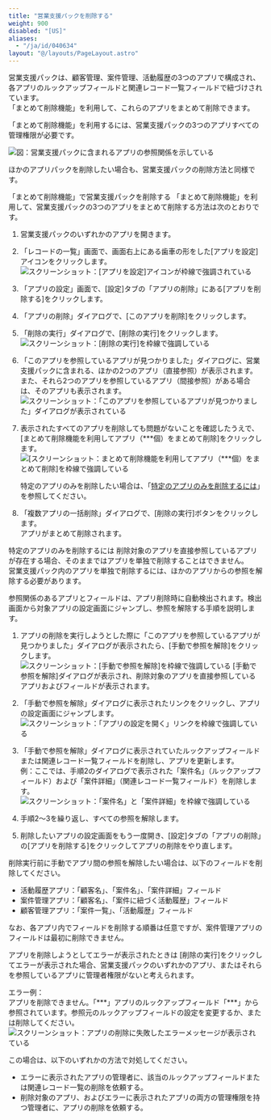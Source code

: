 ```yaml
---
title: "営業支援パックを削除する"
weight: 900
disabled: "[US]"
aliases:
  - "/ja/id/040634"
layout: "@/layouts/PageLayout.astro"
---
```




営業支援パックは、顧客管理、案件管理、活動履歴の3つのアプリで構成され、各アプリのルックアップフィールドと関連レコード一覧フィールドで紐づけされています。  
「まとめて削除機能」を利用して、これらのアプリをまとめて削除できます。

「まとめて削除機能」を利用するには、営業支援パックの3つのアプリすべての管理権限が必要です。

<Img src="/k/kintone/img-ja/delete_appback_soukan_01.png" alt="図：営業支援パックに含まれるアプリの参照関係を示している" />

<Note>

ほかのアプリパックを削除したい場合も、営業支援パックの削除方法と同様です。

</Note>

<Heading id="create_delete_sales_pack_10">「まとめて削除機能」で営業支援パックを削除する</Heading>
「まとめて削除機能」を利用して、営業支援パックの3つのアプリをまとめて削除する方法は次のとおりです。

1. 営業支援パックのいずれかのアプリを開きます。

1. 「レコードの一覧」画面で、画面右上にある歯車の形をした[アプリを設定]アイコンをクリックします。  
   <Img src="/k/kintone/img/settings_new_icon.png" alt="スクリーンショット：[アプリを設定]アイコンが枠線で強調されている" />

1. 「アプリの設定」画面で、[設定]タブの「アプリの削除」にある[アプリを削除する]をクリックします。

1. 「アプリの削除」ダイアログで、[このアプリを削除]をクリックします。

1. 「削除の実行」ダイアログで、[削除の実行]をクリックします。  
   <Img src="/k/kintone/img-ja/delete_app_img3.png" alt="スクリーンショット：[削除の実行]を枠線で強調している" />

1. 「このアプリを参照しているアプリが見つかりました」ダイアログに、営業支援パックに含まれる、ほかの2つのアプリ（直接参照）が表示されます。また、それら2つのアプリを参照しているアプリ（間接参照）がある場合は、そのアプリも表示されます。  
   <Img src="/k/kintone/img-ja/delete_app_img4.png" alt="スクリーンショット：「このアプリを参照しているアプリが見つかりました」ダイアログが表示されている" />

1. 表示されたすべてのアプリを削除しても問題がないことを確認したうえで、[まとめて削除機能を利用してアプリ（\*\*\*個）をまとめて削除]をクリックします。  
   <Img src="/k/kintone/img-ja/delete_app_img6.png" alt="[スクリーンショット：まとめて削除機能を利用してアプリ（***個）をまとめて削除]を枠線で強調している" />

   <Hint>

   特定のアプリのみを削除したい場合は、「[特定のアプリのみを削除するには](#create_delete_sales_pack_20)」を参照してください。

   </Hint>

1. 「複数アプリの一括削除」ダイアログで、[削除の実行]ボタンをクリックします。  
  アプリがまとめて削除されます。

<Heading id="create_delete_sales_pack_20">特定のアプリのみを削除するには</Heading>
削除対象のアプリを直接参照しているアプリが存在する場合、そのままではアプリを単独で削除することはできません。  
営業支援パック内のアプリを単独で削除するには、ほかのアプリからの参照を解除する必要があります。  

参照関係のあるアプリとフィールドは、アプリ削除時に自動検出されます。検出画面から対象アプリの設定画面にジャンプし、参照を解除する手順を説明します。

1. アプリの削除を実行しようとした際に「このアプリを参照しているアプリが見つかりました」ダイアログが表示されたら、[手動で参照を解除]をクリックします。  
   <Img src="/k/kintone/img-ja/delete_app_img7.png" alt="スクリーンショット：[手動で参照を解除]を枠線で強調している" />
  [手動で参照を解除]ダイアログが表示され、削除対象のアプリを直接参照しているアプリおよびフィールドが表示されます。

1. 「手動で参照を解除」ダイアログに表示されたリンクをクリックし、アプリの設定画面にジャンプします。  
   <Img src="/k/kintone/img-ja/delete_app_img8.png" alt="スクリーンショット：「アプリの設定を開く」リンクを枠線で強調している" />

1. 「手動で参照を解除」ダイアログに表示されていたルックアップフィールドまたは関連レコード一覧フィールドを削除し、アプリを更新します。  
  例：ここでは、手順2のダイアログで表示された「案件名」（ルックアップフィールド）および「案件詳細」（関連レコード一覧フィールド）を削除します。
   <Img src="/k/kintone/img-ja/delete_app_img9.png" alt="スクリーンショット：「案件名」と「案件詳細」を枠線で強調している" />

1. 手順2～3を繰り返し、すべての参照を解除します。

1. 削除したいアプリの設定画面をもう一度開き、[設定]タブの「アプリの削除」の[アプリを削除する]をクリックしてアプリの削除をやり直します。

<Note>

削除実行前に手動でアプリ間の参照を解除したい場合は、以下のフィールドを削除してください。

* 活動履歴アプリ：「顧客名」、「案件名」、「案件詳細」フィールド
* 案件管理アプリ：「顧客名」、「案件に紐づく活動履歴」フィールド
* 顧客管理アプリ：「案件一覧」、「活動履歴」フィールド

なお、各アプリ内でフィールドを削除する順番は任意ですが、案件管理アプリのフィールドは最初に削除できません。

</Note>

<Heading id="create_delete_sales_pack_30">アプリを削除しようとしてエラーが表示されたときは</Heading>
[削除の実行]をクリックしてエラーが表示された場合、営業支援パックのいずれかのアプリ、またはそれらを参照しているアプリに管理者権限がないと考えられます。

エラー例：  
アプリを削除できません。「\*\*\*」アプリのルックアップフィールド「\*\*\*」から参照されています。参照元のルックアップフィールドの設定を変更するか、または削除してください。
<Img src="/k/kintone/img-ja/delete_appback_15_1.jpg" alt="スクリーンショット：アプリの削除に失敗したエラーメッセージが表示されている" />

この場合は、以下のいずれかの方法で対処してください。

* エラーに表示されたアプリの管理者に、該当のルックアップフィールドまたは関連レコード一覧の削除を依頼する。
* 削除対象のアプリ、およびエラーに表示されたアプリの両方の管理権限を持つ管理者に、アプリの削除を依頼する。
